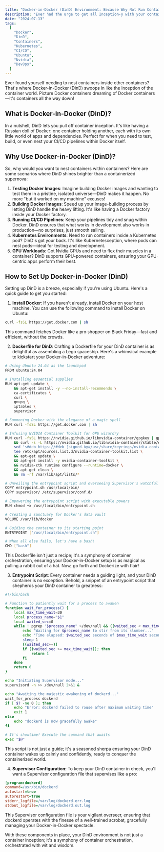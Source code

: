 ```yaml
---
title: "Docker-in-Docker (DinD) Environment: Because Why Not Run Containers Inside Containers?"
description: "Ever had the urge to get all Inception-y with your containers? Dive into Docker-in-Docker (DinD) and discover the joys of running containers inside other containers. Because why settle for one layer of abstraction when you can have two? Learn about the perks, perfect scenarios, and top tips for making the most of DinD in your dev and test workflows."
date: "2024-07-13"
tags:
  [
    "Docker",
    "DinD",
    "Containers",
    "Kubernetes",
    "CI/CD",
    "Ubuntu",
    "Nvidia",
    "DevOps",
  ]
---
```


<CustomImage
  src="https://raw.githubusercontent.com/prasad89/blogposts/main/images/dind-meme.jpg"
  alt="DinDMeme"
/>

Ever found yourself needing to nest containers inside other containers? That's where Docker-in-Docker (DinD) swoops in like the Inception of the container world. Picture Docker containers dreaming of Docker containers—it's containers all the way down!

## What is Docker-in-Docker (DinD)?

In a nutshell, DinD lets you pull off container inception. It's like having a Russian doll of Docker: one container holding another, each with its own little world of apps and dependencies. Perfect for when you need to test, build, or even nest your CI/CD pipelines within Docker itself.

## Why Use Docker-in-Docker (DinD)?

So, why would you want to nest containers within containers? Here are some scenarios where DinD shines brighter than a containerized supernova:

1. **Testing Docker Images**: Imagine building Docker images and wanting to test them in a pristine, isolated universe—DinD makes it happen. No more "but it worked on my machine" excuses!
2. **Building Docker Images**: Speed up your image-building process by letting DinD handle the heavy lifting. It's like having a Docker factory inside your Docker factory.
3. **Running CI/CD Pipelines**: Keep your pipelines tidy and snug within Docker. DinD ensures that what works in development also works in production—no surprises, just smooth sailing.
4. **Kubernetes Environments**: Need to run containers inside a Kubernetes pod? DinD's got your back. It's like Kubernetesception, where pods can nest pods—ideal for testing and development.
5. **GPU Workloads**: Got Nvidia GPUs and need to flex their muscles in a container? DinD supports GPU-powered containers, ensuring your GPU-centric apps perform their best.

## How to Set Up Docker-in-Docker (DinD)

Setting up DinD is a breeze, especially if you're using Ubuntu. Here's a quick guide to get you started:

1. **Install Docker**: If you haven't already, install Docker on your host machine. You can use the following command to install Docker on Ubuntu:

```bash
curl -fsSL https://get.docker.com | sh
```

This command fetches Docker like a pro shopper on Black Friday—fast and efficient, without the crowds.

2. **Dockerfile for DinD**: Crafting a Dockerfile for your DinD container is as delightful as assembling a Lego spaceship. Here's a whimsical example to kickstart your Docker-in-Docker adventure:

```bash title="Dockerfile"
# Using Ubuntu 24.04 as the launchpad
FROM ubuntu:24.04

# Installing essential supplies
RUN apt-get update \
    && apt-get install -y --no-install-recommends \
    ca-certificates \
    curl \
    gnupg \
    iptables \
    supervisor

# Summoning Docker with the elegance of a magic spell
RUN curl -fsSL https://get.docker.com | sh

# Infusing NVIDIA Container Toolkit for GPU wizardry
RUN curl -fsSL https://nvidia.github.io/libnvidia-container/gpgkey | gpg --dearmor -o /usr/share/keyrings/nvidia-container-toolkit-keyring.gpg \
    && curl -s -L https://nvidia.github.io/libnvidia-container/stable/deb/nvidia-container-toolkit.list | \
    sed 's#deb https://#deb [signed-by=/usr/share/keyrings/nvidia-container-toolkit-keyring.gpg] https://#g' | \
    tee /etc/apt/sources.list.d/nvidia-container-toolkit.list \
    && apt-get update \
    && apt-get install -y nvidia-container-toolkit \
    && nvidia-ctk runtime configure --runtime=docker \
    && apt-get clean \
    && rm -rf /var/lib/apt/lists/*

# Unveiling the entrypoint script and overseeing Supervisor's watchful eye
COPY entrypoint.sh /usr/local/bin/
COPY supervisor/ /etc/supervisor/conf.d/

# Empowering the entrypoint script with executable powers
RUN chmod +x /usr/local/bin/entrypoint.sh

# Creating a sanctuary for Docker's data vault
VOLUME /var/lib/docker

# Guiding the container to its starting point
ENTRYPOINT ["/usr/local/bin/entrypoint.sh"]

# When all else fails, let's have a bash!
CMD ["bash"]
```

This Dockerfile isn't just a recipe; it's a symphony of container orchestration, ensuring your Docker-in-Docker setup is as magical as pulling a rabbit out of a hat. Now, go forth and Dockerize with flair!

3. **Entrypoint Script**: Every container needs a guiding light, and your DinD container is no exception. Behold, a snippet of an entrypoint script that shepherds your DinD container to greatness:

```bash title="entrypoint.sh"
#!/bin/bash

# Function to patiently wait for a process to awaken
function wait_for_process() {
    local max_time_wait=30
    local process_name="$1"
    local waited_sec=0
    while ! pgrep "$process_name" >/dev/null && ((waited_sec < max_time_wait)); do
        echo "Waiting for $process_name to stir from its slumber..."
        echo "Time elapsed: $waited_sec seconds of $max_time_wait seconds"
        sleep 1
        ((waited_sec++))
        if ((waited_sec >= max_time_wait)); then
            return 1
        fi
    done
    return 0
}

echo "Initiating Supervisor mode..."
supervisord -n >> /dev/null 2>&1 &

echo "Awaiting the majestic awakening of dockerd..."
wait_for_process dockerd
if [ $? -ne 0 ]; then
    echo "Error: dockerd failed to rouse after maximum waiting time"
    exit 1
else
    echo "dockerd is now gracefully awake"
fi

# It's showtime! Execute the command that awaits
exec "$@"
```

This script is not just a guide; it's a seasoned sherpa ensuring your DinD container wakes up calmly and confidently, ready to conquer the containerized world.

4. **Supervisor Configuration**: To keep your DinD container in check, you'll want a Supervisor configuration file that supervises like a pro:

```ini title="supervisor/dockerd.conf"
[program:dockerd]
command=/usr/bin/dockerd
autostart=true
autorestart=true
stderr_logfile=/var/log/dockerd.err.log
stdout_logfile=/var/log/dockerd.out.log
```

This Supervisor configuration file is your vigilant overseer, ensuring that dockerd operates with the finesse of a well-trained acrobat, gracefully managing your Docker-in-Docker spectacle.

With these components in place, your DinD environment is not just a container inception; it's a symphony of container orchestration, orchestrated with wit and wisdom.